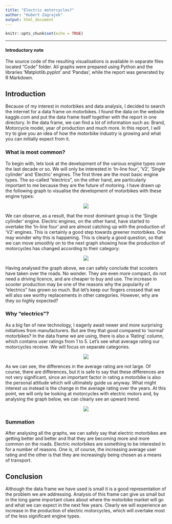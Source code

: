 ---
title: "Electric motorcycles?"
author: "Hubert Zagrajek"
output: html_document
---

```{r setup, include=FALSE}
knitr::opts_chunk$set(echo = TRUE)
```
---------------------------------------------
#### Introductory note
The source code of the resulting visualisations is available in separate files located "Code" folder. All graphs were prepared using Python and the libraries 'Matplotlib.pyplot' and 'Pandas', while the report was generated by R Markdown.

## Introduction
  Because of my interest in motorbikes and data analysis, I decided to search the internet for a data frame on motorbikes. I found the data on the website kaggle.com and put the data frame itself together with the report in one directory.
  In the data frame, we can find a lot of information such as: Brand, Motorcycle model, year of production and much more. In this report, I will try to give you an idea of how the motorbike industry is growing and what you can initially expect from it.

### What is most common?

To begin with, lets look at the development of the various engine types over the last decade or so. We will only be interested in 'In-line four', 'V2', 'Single cylinder' and 'Electric' engines. The first three are the most basic engine types. The so-called "electrics", on the other hand, are particularly important to me because they are the future of motoring. I have drawn up the following graph to visualise the development of motorbikes with these engine types:

<div style="text-align:center"><img src="Plot_1.png" /></div>

We can observe, as a result, that the most dominant group is the 'Single cylinder' engine. Electric engines, on the other hand, have started to overtake the 'In-line four' and are almost catching up with the production of 'V2' engines. This is certainly a good step towards greener motorbikes. One may wonder why this is happening. This is clearly a good question, so that we can move smoothly on to the next graph showing how the production of motorcycles has changed according to their category:

<div style="text-align:center"><img src="Plot_2.png" /></div>

Having analysed the graph above, we can safely conclude that scooters have taken over the roads. No wonder. They are even more compact, do not need a driving licence, and are cheaper to buy and use. The increase in scooter production may be one of the reasons why the popularity of "electrics" has grown so much. But let's keep our fingers crossed that we will also see worthy replacements in other categories. However, why are they so highly expected? 

### Why "electrics"?

As a big fan of new technology, I eagerly await newer and more surprising initiatives from manufacturers. But are they that good compared to 'normal' motorbikes? In the data frame we are using, there is also a 'Rating' column, which contains user ratings from 1 to 5. Let's see what average rating our motorcycles receive. We will focus on separate categories. 

<div style="text-align:center"><img src="Plot_3.png" /></div>

As we can see, the differences in the average rating are not large. Of course, there are differences, but it is safe to say that these differences are not very significant, since an important factor in rating a motorbike is also the personal attitude which will ultimately guide us anyway. What might interest us instead is the change in the average rating over the years. At this point, we will only be looking at motorcycles with electric motors and, by analysing the graph below, we can clearly see an upward trend.

<div style="text-align:center"><img src="Plot_4.png" /></div>

### Summation

After analysing all the graphs, we can safely say that electric motorbikes are getting better and better and that they are becoming more and more common on the roads. Electric motorbikes are something to be interested in for a number of reasons. One is, of course, the increasing average user rating and the other is that they are increasingly being chosen as a means of transport.

## Conclusion 

Although the data frame we have used is small it is a good representation of the problem we are addressing. Analysis of this frame can give us small but in the long game important clues about where the motorbike market will go and what we can expect in the next few years. Clearly we will experience an increase in the production of electric motorcycles, which will overtake most of the less significant engine types.


